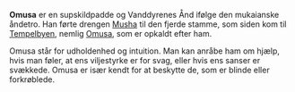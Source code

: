 {{title:Omusa}}
{{author:Laura Holmegaard}}
{{timestamp:2011-01-23T20:59:33Z}}
{{copyright:Omusa}}
'''Omusa''' er en supskildpadde og Vanddyrenes Ånd ifølge den mukaianske åndetro. Han førte drengen [[Musha]] til den fjerde stamme, som siden kom til [[Tempelbyen]], nemlig [[Omusa (kaste)|Omusa]], som er opkaldt efter ham.

Omusa står for udholdenhed og intuition. Man kan anråbe ham om hjælp, hvis man føler, at ens viljestyrke er for svag, eller hvis ens sanser er svækkede. Omusa er især kendt for at beskytte de, som er blinde eller forkrøblede.